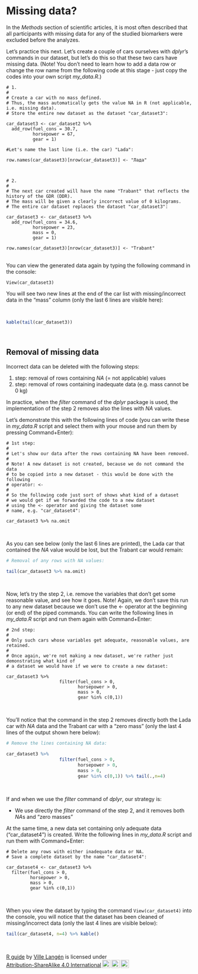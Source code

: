 # Missing data?

In the *Methods* section of scientific articles, it is most often described that all participants with missing data for any of the studied biomarkers were excluded before the analyzes.

Let's practice this next. Let's create a couple of cars ourselves with *dplyr*'s commands in our dataset, but let's do this so that these two cars have missing data. (Note! You don't need to learn how to add a data row or change the row name from the following code at this stage - just copy the codes into your own script *my_data.R*.)


```
# 1.
#
# Create a car with no mass defined.
# Thus, the mass automatically gets the value NA in R (not applicable, i.e. missing data).
# Store the entire new dataset as the dataset "car_dataset3":

car_dataset3 <- car_dataset2 %>%
  add_row(fuel_cons = 30.7,
          horsepower = 67,
          gear = 1)

#Let's name the last line (i.e. the car) "Lada":

row.names(car_dataset3)[nrow(car_dataset3)] <- "Лада"



# 2.
#
# The next car created will have the name "Trabant" that reflects the history of the GDR (DDR).
# The mass will be given a clearly incorrect value of 0 kilograms.
# The entire car dataset replaces the dataset "car_dataset3":

car_dataset3 <- car_dataset3 %>%
  add_row(fuel_cons = 34.6,
          horsepower = 23,
          mass = 0,
          gear = 1)

row.names(car_dataset3)[nrow(car_dataset3)] <- "Trabant"
```

<br>
You can view the generated data again by typing the following command in the console:


``` View(car_dataset3) ```

You will see two new lines at the end of the car list with missing/incorrect data in the "mass" column (only the last 6 lines are visible here):

<br>


```r

kable(tail(car_dataset3))
```

<br>

## Removal of missing data

Incorrect data can be deleted with the following steps:

1. step: removal of rows containing *NA* (= not applicable) values
2. step: removal of rows containing inadequate data (e.g. mass cannot be 0 kg)

In practice, when the *filter* command of the *dplyr* package is used, the implementation of the step 2 removes also the lines with *NA* values.

Let's demonstrate this with the following lines of code (you can write these in *my_data.R* script and select them with your mouse and run them by pressing Command+Enter):



```
# 1st step:
#
# Let's show our data after the rows containing NA have been removed.
#
# Note! A new dataset is not created, because we do not command the data
# to be copied into a new dataset - this would be done with the following
# operator: <-
#
# So the following code just sort of shows what kind of a dataset
# we would get if we forwarded the code to a new dataset
# using the <- operator and giving the dataset some
# name, e.g. "car_dataset4":

car_dataset3 %>% na.omit
```

<br>

As you can see below (only the last 6 lines are printed), the Lada car that contained the *NA* value would be lost, but the Trabant car would remain:


```r

# Removal of any rows with NA values:

tail(car_dataset3 %>% na.omit)

```

<br>

Now, let's try the step 2, i.e. remove the variables that don't get some reasonable value, and see how it goes. Note! Again, we don't save this run to any new dataset because we don't use the <- operator at the beginning (or end) of the piped commands. You can write the following lines in *my_data.R* script and run them again with Command+Enter:


```
# 2nd step:
#
# Only such cars whose variables get adequate, reasonable values, are retained.
#
# Once again, we're not making a new dataset, we're rather just demonstrating what kind of
# a dataset we would have if we were to create a new dataset:

car_dataset3 %>%
                    filter(fuel_cons > 0,
                           horsepower > 0,
                           mass > 0,
                           gear %in% c(0,1))
```

<br>

You'll notice that the command in the step 2 removes directly both the Lada car with *NA* data and the Trabant car with a "zero mass" (only the last 4 lines of the output shown here below):



```r

# Remove the lines containing NA data:

car_dataset3 %>%
                    filter(fuel_cons > 0,
                           horsepower > 0,
                           mass > 0,
                           gear %in% c(0,1)) %>% tail(.,n=4)

```

<br>

If and when we use the *filter* command of *dplyr*, our strategy is:

- We use directly the *filter* command of the step 2, and it removes both *NA*s and "zero masses"

At the same time, a new data set containing only adequate data ("car_dataset4") is created. Write the following lines in *my_data.R* script and run them with Command+Enter:

```
# Delete any rows with either inadequate data or NA.
# Save a complete dataset by the name "car_dataset4":

car_dataset4 <- car_dataset3 %>%
  filter(fuel_cons > 0,
         horsepower > 0,
         mass > 0,
         gear %in% c(0,1))
```

<br>

When you view the dataset by typing the command ```View(car_dataset4)``` into the console, you will notice that the dataset has been cleaned of missing/incorrect data (only the last 4 lines are visible below):


```r

tail(car_dataset4, n=4) %>% kable()

```

<br>
<p xmlns:cc="http://creativecommons.org/ns#" xmlns:dct="http://purl.org/dc/terms/"><a property="dct:title" rel="cc:attributionURL" href="https://vldesign.kapsi.fi/r-guide-in-english/">R guide</a> by <a rel="cc:attributionURL dct:creator" property="cc:attributionName" href="http://www.linkedin.com/in/ville-langen">Ville Langén</a> is licensed under <a href="http://creativecommons.org/licenses/by-sa/4.0/?ref=chooser-v1" target="_blank" rel="license noopener noreferrer" style="display:inline-block;">Attribution-ShareAlike 4.0 International<img style="height:22px!important;margin-left:3px;vertical-align:text-bottom;" src="https://mirrors.creativecommons.org/presskit/icons/cc.svg?ref=chooser-v1"><img style="height:22px!important;margin-left:3px;vertical-align:text-bottom;" src="https://mirrors.creativecommons.org/presskit/icons/by.svg?ref=chooser-v1"><img style="height:22px!important;margin-left:3px;vertical-align:text-bottom;" src="https://mirrors.creativecommons.org/presskit/icons/sa.svg?ref=chooser-v1"></a></p>